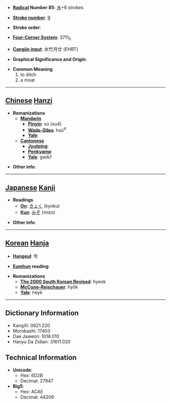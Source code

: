 * '''[[Wiktionary:Chinese radical index| Radical]] Number 85''': [[Wiktionary:Chinese radical index 水|水]]+6 strokes

* '''[[Wiktionary:Chinese total strokes index|Stroke number]]''': [[Wiktionary:Chinese total strokes index 9|9]]

* '''Stroke order''': 

* '''[[Wiktionary:Chinese four corner index|Four-Corner System]]''': 3711<sub>0</sub>

* '''[[Wiktionary:Chinese Cangjie index|Cangjie input]]''': 水竹月廿 (EHBT)

* '''Graphical Significance and Origin''': 

* '''Common Meaning'''
*#to ditch
*# a moat


----

== [[Chinese]] [[Hanzi]] ==

* '''Romanizations'''
** '''[[Mandarin]]'''
*** '''[[Pinyin]]''': xù (xu4)
*** '''[[Wade-Giles]]''': hsü<sup>4</sup>
*** '''[[Yale]]''': 
** '''[[Cantonese]]'''
*** '''[[Jyutping]]''':
*** '''[[Penkyamp]]''': 
*** '''[[Yale]]''': gwik1

* '''Other info''': 

----

== [[Japanese]] [[Kanji]] ==

* '''Readings'''
** '''[[On]]''': [[きょく]] (kyoku)
** '''[[Kun]]''': [[みぞ]] (mizo)

* '''Other info''':  

----

== [[Korean]] [[Hanja]] ==

* '''[[Hangeul]]''': 혁

* '''[[Eumhun]] reading''': 

* '''Romanizations'''
** '''[[The 2000 South Korean Revised Romanization|The 2000 South Korean Revised]]''': hyeok
** '''[[McCune-Reischauer]]''': hyŏk
** '''[[Yale]]''': heyk

----

== Dictionary Information ==

* KangXi: 0621.220
* Morobashi: 17403
* Dae Jaweon: 1018.010
* Hanyu Da Zidian: 31611.020

== Technical Information ==

* '''Unicode''':
** Hex: 6D2B
** Decimal: 27947
* '''Big5''':
** Hex: ACAE
** Decimal: 44206